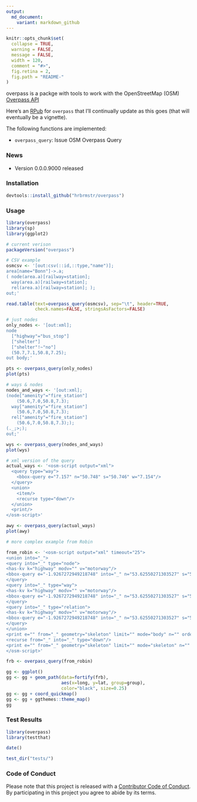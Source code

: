 ```yaml
---
output:
  md_document:
    variant: markdown_github
---
```


<!-- README.md is generated from README.Rmd. Please edit that file -->

```r
knitr::opts_chunk$set(
  collapse = TRUE,
  warning = FALSE,
  message = FALSE,
  width = 120,
  comment = "#>",
  fig.retina = 2,
  fig.path = "README-"
)
```
overpass is a packge with tools to work with the OpenStreetMap (OSM) [Overpass API](http://wiki.openstreetmap.org/wiki/Overpass_API)

Here's an [RPub](http://rpubs.com/hrbrmstr/overpass) for `overpass` that I'll continually update as this goes (that will eventually be a vignette).

The following functions are implemented:

- `overpass_query`: Issue OSM Overpass Query

### News

- Version 0.0.0.9000 released

### Installation

```r
devtools::install_github("hrbrmstr/overpass")
```

### Usage

```r
library(overpass)
library(sp)
library(ggplot2)

# current verison
packageVersion("overpass")
```

```r
# CSV example
osmcsv <- '[out:csv(::id,::type,"name")];
area[name="Bonn"]->.a;
( node(area.a)[railway=station];
  way(area.a)[railway=station];
  rel(area.a)[railway=station]; );
out;'

read.table(text=overpass_query(osmcsv), sep="\t", header=TRUE, 
           check.names=FALSE, stringsAsFactors=FALSE)
```

```r
# just nodes
only_nodes <- '[out:xml];
node
  ["highway"="bus_stop"]
  ["shelter"]
  ["shelter"!~"no"]
  (50.7,7.1,50.8,7.25);
out body;'

pts <- overpass_query(only_nodes)
plot(pts)
```

```r
# ways & nodes
nodes_and_ways <- '[out:xml];
(node["amenity"="fire_station"]
    (50.6,7.0,50.8,7.3);
  way["amenity"="fire_station"]
    (50.6,7.0,50.8,7.3);
  rel["amenity"="fire_station"]
    (50.6,7.0,50.8,7.3););
(._;>;);
out;'

wys <- overpass_query(nodes_and_ways)
plot(wys)
```

```r
# xml version of the query
actual_ways <- '<osm-script output="xml">
  <query type="way">
    <bbox-query e="7.157" n="50.748" s="50.746" w="7.154"/>
  </query>
  <union>
    <item/>
    <recurse type="down"/>
  </union>
  <print/>
</osm-script>'

awy <- overpass_query(actual_ways)
plot(awy)
```

```r
# more complex example from Robin

from_robin <- '<osm-script output="xml" timeout="25">
<union into="_">
<query into="_" type="node">
<has-kv k="highway" modv="" v="motorway"/>
<bbox-query e="-1.9267272949218748" into="_" n="53.62550271303527" s="53.372678592569365" w="-2.44171142578125"/>
</query>
<query into="_" type="way">
<has-kv k="highway" modv="" v="motorway"/>
<bbox-query e="-1.9267272949218748" into="_" n="53.62550271303527" s="53.372678592569365" w="-2.44171142578125"/>
</query>
<query into="_" type="relation">
<has-kv k="highway" modv="" v="motorway"/>
<bbox-query e="-1.9267272949218748" into="_" n="53.62550271303527" s="53.372678592569365" w="-2.44171142578125"/>
</query>
</union>
<print e="" from="_" geometry="skeleton" limit="" mode="body" n="" order="id" s="" w=""/>
<recurse from="_" into="_" type="down"/>
<print e="" from="_" geometry="skeleton" limit="" mode="skeleton" n="" order="quadtile" s="" w=""/>
</osm-script>'

frb <- overpass_query(from_robin)

gg <- ggplot()
gg <- gg + geom_path(data=fortify(frb), 
                     aes(x=long, y=lat, group=group),
                     color="black", size=0.25)
gg <- gg + coord_quickmap()
gg <- gg + ggthemes::theme_map()
gg
```

### Test Results

```r
library(overpass)
library(testthat)

date()

test_dir("tests/")
```

### Code of Conduct

Please note that this project is released with a [Contributor Code of Conduct](CONDUCT.md). 
By participating in this project you agree to abide by its terms.
